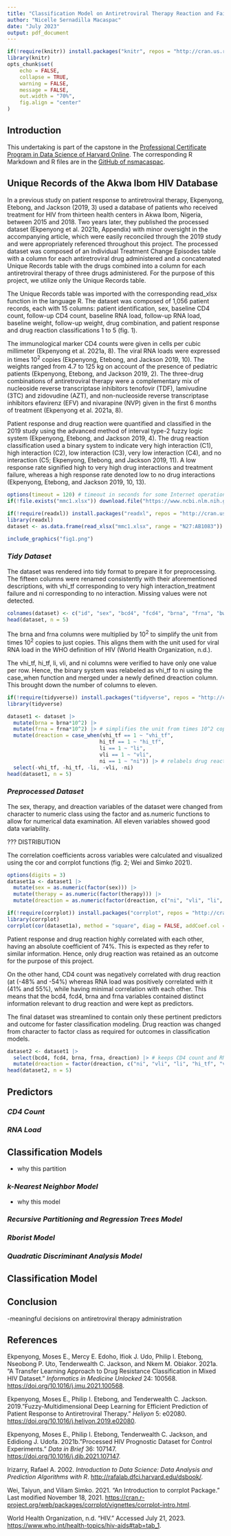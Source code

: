 ```yaml
---
title: "Classification Model on Antiretroviral Therapy Reaction and Failure Developed on the Unique Records of the Akwa Ibom HIV Database"
author: "Nicelle Sernadilla Macaspac"
date: "July 2023"
output: pdf_document
---
```



```r
if(!require(knitr)) install.packages("knitr", repos = "http://cran.us.r-project.org") # require() checks if the package exists
library(knitr)
opts_chunk$set(
	echo = FALSE,
	collapse = TRUE,
	warning = FALSE,
	message = FALSE,
	out.width = "70%",
	fig.align = "center"
)
```


## Introduction


This undertaking is part of the capstone in the [Professional Certificate Program in Data Science of Harvard Online](https://www.harvardonline.harvard.edu/course/data-science-professional-certificate). The corresponding R Markdown and R files are in the [GitHub of nsmacaspac](https://github.com/nsmacaspac/92capstone-project-idv-learners).


## Unique Records of the Akwa Ibom HIV Database


In a previous study on patient response to antiretroviral therapy, Ekpenyong, Etebong, and Jackson (2019, 3) used a database of patients who received treatment for HIV from thirteen health centers in Akwa Ibom, Nigeria, between 2015 and 2018. Two years later, they published the processed dataset (Ekpenyong et al. 2021b, Appendix) with minor oversight in the accompanying article, which were easily reconciled through the 2019 study and were appropriately referenced throughout this project. The processed dataset was composed of an Individual Treatment Change Episodes table with a column for each antiretroviral drug administered and a concatenated Unique Records table with the drugs combined into a column for each antiretroviral therapy of three drugs administered. For the purpose of this project, we utilize only the Unique Records table.

The Unique Records table was imported with the corresponding read_xlsx function in the language R. The dataset was composed of 1,056 patient records, each with 15 columns: patient identification, sex, baseline CD4 count, follow-up CD4 count, baseline RNA load, follow-up RNA load, baseline weight, follow-up weight, drug combination, and patient response and drug reaction classifications 1 to 5 (fig. 1).

The immunological marker CD4 counts were given in cells per cubic millimeter (Ekpenyong et al. 2021a, 8). The viral RNA loads were expressed in times 10^2^ copies (Ekpenyong, Etebong, and Jackson 2019, 10). The weights ranged from 4.7 to 125 kg on account of the presence of pediatric patients (Ekpenyong, Etebong, and Jackson 2019, 2). The three-drug combinations of antiretroviral therapy were a complementary mix of nucleoside reverse transcriptase inhibitors tenofovir (TDF), lamivudine (3TC) and zidovudine (AZT), and non-nucleoside reverse transcriptase inhibitors efavirenz (EFV) and nivarapine (NVP) given in the first 6 months of treatment (Ekpenyong et al. 2021a, 8).

Patient response and drug reaction were quantified and classified in the 2019 study using the advanced method of interval type-2 fuzzy logic system (Ekpenyong, Etebong, and Jackson 2019, 4). The drug reaction classification used a binary system to indicate very high interaction (C1), high interaction (C2), low interaction (C3), very low interaction (C4), and no interaction (C5; Ekpenyong, Etebong, and Jackson 2019, 11). A low response rate signified high to very high drug interactions and treatment failure, whereas a high response rate denoted low to no drug interactions (Ekpenyong, Etebong, and Jackson 2019, 10, 13).

```r
options(timeout = 120) # timeout in seconds for some Internet operations
if(!file.exists("mmc1.xlsx")) download.file("https://www.ncbi.nlm.nih.gov/pmc/articles/PMC8142042/bin/mmc1.xlsx", "mmc1.xlsx")

if(!require(readxl)) install.packages("readxl", repos = "http://cran.us.r-project.org") # require() checks if the package exists
library(readxl)
dataset <- as.data.frame(read_xlsx("mmc1.xlsx", range = "N27:AB1083")) # range reads the Unique Records table, which is the combined version of the Individual Treatment Change Episodes table
```

```r
include_graphics("fig1.png")
```


### _Tidy Dataset_


The dataset was rendered into tidy format to prepare it for preprocessing. The fifteen columns were renamed consistently with their aforementioned descriptions, with vhi_tf corresponding to very high interaction_treatment failure and ni corresponding to no interaction. Missing values were not detected.

```r
colnames(dataset) <- c("id", "sex", "bcd4", "fcd4", "brna", "frna", "bweight", "fweight", "therapy", "response", "vhi_tf", "hi_tf", "li", "vli", "ni")
head(dataset, n = 5)
```

The brna and frna columns were multiplied by 10^2^ to simplify the unit from times 10^2^ copies to just copies. This aligns them with the unit used for viral RNA load in the WHO definition of HIV (World Health Organization, n.d.).

The vhi_tf, hi_tf, li, vli, and ni columns were verified to have only one value per row. Hence, the binary system was relabeled as vhi_tf to ni using the case_when function and merged under a newly defined dreaction column. This brought down the number of columns to eleven.

```r
if(!require(tidyverse)) install.packages("tidyverse", repos = "http://cran.us.r-project.org")
library(tidyverse)
```

```r
dataset1 <- dataset |>
  mutate(brna = brna*10^2) |>
  mutate(frna = frna*10^2) |> # simplifies the unit from times 10^2 copies to just copies
  mutate(dreaction = case_when(vhi_tf == 1 ~ "vhi_tf",
                              hi_tf == 1 ~ "hi_tf",
                              li == 1 ~ "li",
                              vli == 1 ~ "vli",
                              ni == 1 ~ "ni")) |> # relabels drug reactions as vhi_tf to ni and merges them under a newly defined dreaction column
  select(-vhi_tf, -hi_tf, -li, -vli, -ni)
head(dataset1, n = 5)
```


### _Preprocessed Dataset_


The sex, therapy, and dreaction variables of the dataset were changed from character to numeric class using the factor and as.numeric functions to allow for numerical data examination. All eleven variables showed good data variability.

??? DISTRIBUTION

The correlation coefficients across variables were calculated and visualized using the cor and corrplot functions (fig. 2; Wei and Simko 2021).

```r
options(digits = 3)
dataset1a <- dataset1 |>
  mutate(sex = as.numeric(factor(sex))) |>
  mutate(therapy = as.numeric(factor(therapy))) |>
  mutate(dreaction = as.numeric(factor(dreaction, c("ni", "vli", "li", "hi_tf", "vhi_tf"))))
```

```r
if(!require(corrplot)) install.packages("corrplot", repos = "http://cran.us.r-project.org")
library(corrplot)
corrplot(cor(dataset1a), method = "square", diag = FALSE, addCoef.col = "gray", tl.col = "black", number.cex = 0.5, number.digits = 2) # shows the correlation coefficients with 2 decimal digits across all variables
```

Patient response and drug reaction highly correlated with each other, having an absolute coefficient of 74%. This is expected as they refer to similar information. Hence, only drug reaction was retained as an outcome for the purpose of this project.

On the other hand, CD4 count was negatively correlated with drug reaction (at (-48% and -54%) whereas RNA load was positively correlated with it (41% and 55%), while having minimal correlation with each other. This means that the bcd4, fcd4, brna and frna variables contained distinct information relevant to drug reaction and were kept as predictors.

The final dataset was streamlined to contain only these pertinent predictors and outcome for faster classification modeling. Drug reaction was changed from character to factor class as required for outcomes in classification models.

```r
dataset2 <- dataset1 |>
  select(bcd4, fcd4, brna, frna, dreaction) |> # keeps CD4 count and RNA load as predictors and drug reaction as outcome
  mutate(dreaction = factor(dreaction, c("ni", "vli", "li", "hi_tf", "vhi_tf")))
head(dataset2, n = 5)
```










## Predictors


### _CD4 Count_


### _RNA Load_


## Classification Models


- why this partition


### _k-Nearest Neighbor Model_


- why this model


### _Recursive Partitioning and Regression Trees Model_


### _Rborist Model_


### _Quadratic Discriminant Analysis Model_


## Classification Model


## Conclusion


-meaningful decisions on antiretroviral therapy administration


## References


Ekpenyong, Moses E., Mercy E. Edoho, Ifiok J. Udo, Philip I. Etebong, Nseobong P. Uto, Tenderwealth C. Jackson, and Nkem M. Obiakor. 2021a. "A Transfer Learning Approach to Drug Resistance Classification in Mixed
HIV Dataset." _Informatics in Medicine Unlocked_ 24: 100568. [https://doi.org/10.1016/j.imu.2021.100568](https://doi.org/10.1016/j.imu.2021.100568).

Ekpenyong, Moses E., Philip I. Etebong, and Tenderwealth C. Jackson. 2019."Fuzzy-Multidimensional Deep Learning for Efficient Prediction of Patient Response to Antiretroviral Therapy." _Heliyon_ 5: e02080. [https://doi.org/10.1016/j.heliyon.2019.e02080](https://doi.org/10.1016/j.heliyon.2019.e02080).

Ekpenyong, Moses E., Philip I. Etebong, Tenderwealth C. Jackson, and Edidiong J. Udofa. 2021b."Processed HIV Prognostic Dataset for Control Experiments." _Data in Brief_ 36: 107147. [https://doi.org/10.1016/j.dib.2021.107147](https://doi.org/10.1016/j.dib.2021.107147).

Irizarry, Rafael A. 2002. _Introduction to Data Science: Data Analysis and Prediction Algorithms with R_. [http://rafalab.dfci.harvard.edu/dsbook/](http://rafalab.dfci.harvard.edu/dsbook/).

Wei, Taiyun, and Viliam Simko. 2021. "An Introduction to corrplot Package." Last modified November 18, 2021. [https://cran.r-project.org/web/packages/corrplot/vignettes/corrplot-intro.html](https://cran.r-project.org/web/packages/corrplot/vignettes/corrplot-intro.html).

World Health Organization, n.d. "HIV." Accessed July 21, 2023. [https://www.who.int/health-topics/hiv-aids#tab=tab_1](https://www.who.int/health-topics/hiv-aids#tab=tab_1).

